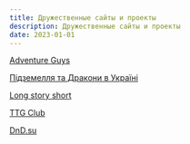 ```yaml
---
title: Дружественные сайты и проекты
description: Дружественные сайты и проекты
date: 2023-01-01
---
```


[Adventure Guys](https://www.adventureguys.club/)

[Підземелля та Дракони в Україні](https://dnd.in.ua/)

[Long story short](https://longstoryshort.app/)

[TTG Club](https://ttg.club/)

[DnD.su](https://dnd.su/)